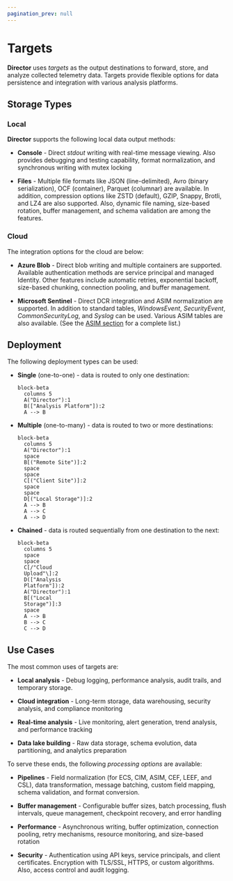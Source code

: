```yaml
---
pagination_prev: null
---
```


# Targets

**Director** uses _targets_ as the output destinations to forward, store, and analyze collected telemetry data. Targets provide flexible options for data persistence and integration with various analysis platforms.

## Storage Types

### Local

**Director** supports the following local data output methods:

* **Console** - Direct _stdout_ writing with real-time message viewing. Also provides debugging and testing capability, format normalization, and synchronous writing with mutex locking

* **Files** - Multiple file formats like JSON (line-delimited), Avro (binary serialization), OCF (container), Parquet (columnar) are available. In addition, compression options like ZSTD (default), GZIP, Snappy, Brotli, and LZ4 are also supported. Also, dynamic file naming, size-based rotation, buffer management, and schema validation are among the features.

### Cloud

The integration options for the cloud are below:

* **Azure Blob** - Direct blob writing and multiple containers are supported. Available authentication methods are service principal and managed Identity. Other features include automatic retries, exponential backoff, size-based chunking, connection pooling, and buffer management.

* **Microsoft Sentinel** - Direct DCR integration and ASIM normalization are supported. In addition to standard tables, _WindowsEvent_, _SecurityEvent_, _CommonSecurityLog_, and _Syslog_ can be used. Various ASIM tables are also available. (See the [ASIM section](/appendix.mdx#asim) for a complete list.)

## Deployment

The following deployment types can be used:

* **Single** (one-to-one) - data is routed to only one destination:

  ```mermaid
  block-beta
    columns 5
    A("Director"):1
    B(["Analysis Platform"]):2
    A --> B
  ```

* **Multiple** (one-to-many) - data is routed to two or more destinations:

  ```mermaid
  block-beta
    columns 5
    A("Director"):1
    space
    B[("Remote Site")]:2
    space
    space
    C[("Client Site")]:2
    space
    space
    D[("Local Storage")]:2
    A --> B
    A --> C
    A --> D
  ```

* **Chained** - data is routed sequentially from one destination to the next:

  ```mermaid
  block-beta
    columns 5
    space
    space
    C[/"Cloud
    Upload"\]:2
    D(["Analysis
    Platform"]):2
    A("Director"):1
    B[("Local
    Storage")]:3
    space
    A --> B
    B --> C
    C --> D
  ```

## Use Cases

The most common uses of targets are:

* **Local analysis** - Debug logging, performance analysis, audit trails, and temporary storage.

* **Cloud integration** - Long-term storage, data warehousing, security analysis, and compliance monitoring

* **Real-time analysis** - Live monitoring, alert generation, trend analysis, and performance tracking

* **Data lake building** - Raw data storage, schema evolution, data partitioning, and analytics preparation

To serve these ends, the following _processing options_ are available:

* **Pipelines** - Field normalization (for ECS, CIM, ASIM, CEF, LEEF, and CSL), data transformation, message batching, custom field mapping, schema validation, and format conversion.

* **Buffer management** - Configurable buffer sizes, batch processing, flush intervals, queue management, checkpoint recovery, and error handling

* **Performance** - Asynchronous writing, buffer optimization, connection pooling, retry mechanisms, resource monitoring, and size-based rotation

* **Security** - Authentication using API keys, service principals, and client certificates. Encryption with TLS/SSL, HTTPS, or custom algorithms. Also, access control and audit logging.
